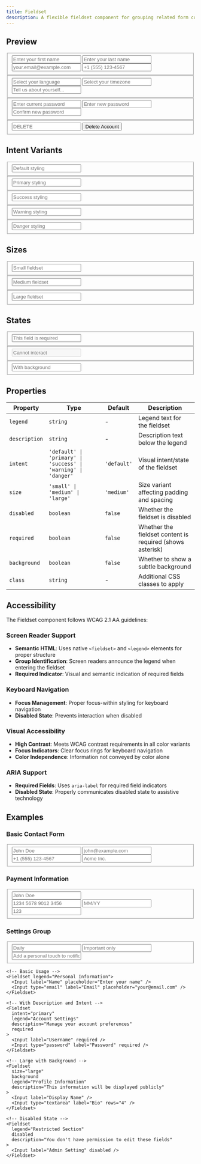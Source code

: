```yaml
---
title: Fieldset
description: A flexible fieldset component for grouping related form controls with modern styling and accessibility features.
---
```



## Preview

<div class="not-content space-y-8">
  <Fieldset legend="Personal Information" description="Please provide your basic contact details."> <div class="grid grid-cols-1 md:grid-cols-2 gap-4"> <Input label="First Name" placeholder="Enter your first name" required /> <Input label="Last Name" placeholder="Enter your last name" required /> <Input type="email" label="Email" placeholder="your.email@example.com" required /> <Input type="tel" label="Phone" placeholder="+1 (555) 123-4567" /> </div> </Fieldset>

  <Fieldset intent="primary" legend="Preferences" size="large" background> <div class="space-y-4"> <Input label="Preferred Language" placeholder="Select your language" /> <Input label="Time Zone" placeholder="Select your timezone" /> <Input type="textarea" label="Bio" placeholder="Tell us about yourself..." rows="3" /> </div> </Fieldset>

  <Fieldset intent="warning" legend="Security Settings" required description="These settings affect your account security."> <div class="space-y-4"> <Input type="password" label="Current Password" placeholder="Enter current password" required /> <Input type="password" label="New Password" placeholder="Enter new password" required /> <Input type="password" label="Confirm Password" placeholder="Confirm new password" required /> </div> </Fieldset>

  <Fieldset intent="danger" legend="Dangerous Actions" description="These actions cannot be undone." size="small"> <div class="space-y-4"> <Input label="Type 'DELETE' to confirm" placeholder="DELETE" /> <Button intent="danger" variant="outline">Delete Account</Button> </div> </Fieldset>
</div>

## Intent Variants

<div class="not-content space-y-6">
  <Fieldset intent="default" legend="Default Fieldset"> <Input label="Default input" placeholder="Default styling" /> </Fieldset>

  <Fieldset intent="primary" legend="Primary Fieldset"> <Input label="Primary input" placeholder="Primary styling" /> </Fieldset>

  <Fieldset intent="success" legend="Success Fieldset"> <Input label="Success input" placeholder="Success styling" /> </Fieldset>

  <Fieldset intent="warning" legend="Warning Fieldset"> <Input label="Warning input" placeholder="Warning styling" /> </Fieldset>

  <Fieldset intent="danger" legend="Danger Fieldset"> <Input label="Danger input" placeholder="Danger styling" /> </Fieldset>
</div>

## Sizes

<div class="not-content space-y-6">
  <Fieldset size="small" legend="Small Fieldset" description="Compact spacing for dense forms"> <Input label="Small input" placeholder="Small fieldset" /> </Fieldset>

  <Fieldset size="medium" legend="Medium Fieldset" description="Default spacing for most forms"> <Input label="Medium input" placeholder="Medium fieldset" /> </Fieldset>

  <Fieldset size="large" legend="Large Fieldset" description="Generous spacing for prominent forms"> <Input label="Large input" placeholder="Large fieldset" /> </Fieldset>
</div>

## States

<div class="not-content space-y-6">
  <Fieldset legend="Required Fieldset" required description="All fields in this group are required"> <Input label="Required field" required placeholder="This field is required" /> </Fieldset>

  <Fieldset legend="Disabled Fieldset" disabled description="This fieldset is disabled"> <Input label="Disabled field" placeholder="Cannot interact" disabled /> </Fieldset>

  <Fieldset legend="Background Fieldset" background description="Subtle background for visual separation"> <Input label="Background field" placeholder="With background" /> </Fieldset>
</div>

## Properties

| Property | Type | Default | Description |
|----------|------|---------|-------------|
| `legend` | `string` | - | Legend text for the fieldset |
| `description` | `string` | - | Description text below the legend |
| `intent` | `'default' \| 'primary' \| 'success' \| 'warning' \| 'danger'` | `'default'` | Visual intent/state of the fieldset |
| `size` | `'small' \| 'medium' \| 'large'` | `'medium'` | Size variant affecting padding and spacing |
| `disabled` | `boolean` | `false` | Whether the fieldset is disabled |
| `required` | `boolean` | `false` | Whether the fieldset content is required (shows asterisk) |
| `background` | `boolean` | `false` | Whether to show a subtle background |
| `class` | `string` | - | Additional CSS classes to apply |

## Accessibility

The Fieldset component follows WCAG 2.1 AA guidelines:

### Screen Reader Support
- **Semantic HTML**: Uses native `<fieldset>` and `<legend>` elements for proper structure
- **Group Identification**: Screen readers announce the legend when entering the fieldset
- **Required Indicator**: Visual and semantic indication of required fields

### Keyboard Navigation
- **Focus Management**: Proper focus-within styling for keyboard navigation
- **Disabled State**: Prevents interaction when disabled

### Visual Accessibility
- **High Contrast**: Meets WCAG contrast requirements in all color variants
- **Focus Indicators**: Clear focus rings for keyboard navigation
- **Color Independence**: Information not conveyed by color alone

### ARIA Support
- **Required Fields**: Uses `aria-label` for required field indicators
- **Disabled State**: Properly communicates disabled state to assistive technology

## Examples

### Basic Contact Form

<div class="not-content">
  <Fieldset legend="Contact Information" description="We'll use this information to reach out to you."> <div class="grid grid-cols-1 md:grid-cols-2 gap-4"> <Input label="Full Name" placeholder="John Doe" required /> <Input type="email" label="Email Address" placeholder="john@example.com" required /> <Input type="tel" label="Phone Number" placeholder="+1 (555) 123-4567" /> <Input label="Company" placeholder="Acme Inc." /> </div> </Fieldset>
</div>

### Payment Information

<div class="not-content">
  <Fieldset intent="primary" legend="Payment Details" required background> <div class="space-y-4"> <Input label="Cardholder Name" placeholder="John Doe" required /> <div class="grid grid-cols-1 md:grid-cols-2 gap-4"> <Input label="Card Number" placeholder="1234 5678 9012 3456" required /> <Input label="Expiry Date" placeholder="MM/YY" required /> </div> <Input label="CVV" placeholder="123" required /> </div> </Fieldset>
</div>

### Settings Group

<div class="not-content">
  <Fieldset intent="success" legend="Notification Preferences" size="large" description="Choose how you'd like to be notified."> <div class="space-y-4"> <Input label="Email Frequency" placeholder="Daily" /> <Input label="SMS Notifications" placeholder="Important only" /> <Input type="textarea" label="Custom Message" placeholder="Add a personal touch to notifications..." rows="3" /> </div> </Fieldset>
</div>

```astro
<!-- Basic Usage -->
<Fieldset legend="Personal Information">
  <Input label="Name" placeholder="Enter your name" />
  <Input type="email" label="Email" placeholder="your@email.com" />
</Fieldset>

<!-- With Description and Intent -->
<Fieldset 
  intent="primary" 
  legend="Account Settings" 
  description="Manage your account preferences"
  required
>
  <Input label="Username" required />
  <Input type="password" label="Password" required />
</Fieldset>

<!-- Large with Background -->
<Fieldset 
  size="large" 
  background 
  legend="Profile Information"
  description="This information will be displayed publicly"
>
  <Input label="Display Name" />
  <Input type="textarea" label="Bio" rows="4" />
</Fieldset>

<!-- Disabled State -->
<Fieldset 
  legend="Restricted Section" 
  disabled
  description="You don't have permission to edit these fields"
>
  <Input label="Admin Setting" disabled />
</Fieldset>
```

